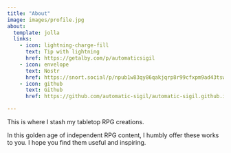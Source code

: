 ```yaml
---
title: "About"
image: images/profile.jpg
about:
  template: jolla
  links:
    - icon: lightning-charge-fill
      text: Tip with lightning
      href: https://getalby.com/p/automaticsigil
    - icon: envelope
      text: Nostr
      href: https://snort.social/p/npub1w83qy86qakjqrp8r99cfxpm9ad43tswv3f9xqw87wt8kspdyj3tsqxynzu
    - icon: github
      text: Github
      href: https://github.com/automatic-sigil/automatic-sigil.github.io

---
```



This is where I stash my tabletop RPG creations.

In this golden age of independent RPG content, I humbly offer these works to you. I hope you find them useful and inspiring. 
